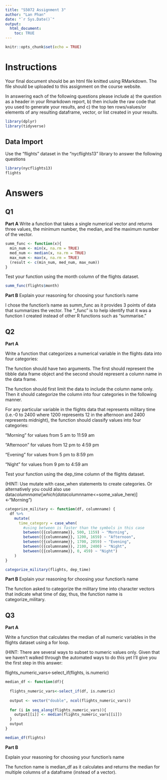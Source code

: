 ```yaml
---
title: "S5072 Assignment 3"
author: "Lan Phan"
date: "`r Sys.Date()`"
output: 
  html_document:
    toc: TRUE
---
```


```r
knitr::opts_chunk$set(echo = TRUE)
```

# Instructions

Your final document should be an html file knitted using RMarkdown.   The file should be uploaded to this assignment on the course website.  

In answering each of the following questions please include a) the question as a header in your Rmarkdown report, b) then include the raw code that you used to generate your results, and c) the top ten rows/values/or elements of any resulting dataframe, vector, or list created in your results.

```r
library(dplyr)
library(tidyverse)
```

## Data Import

Use the “flights” dataset in the “nycflights13” library to answer the following questions

```r
library(nycflights13)
flights
```


# Answers

## Q1

**Part A** Write a function that takes a single numerical vector and returns three values, the minimum number, the median, and the maximum number of the vector.  

```r
summ_func <- function(x){
  min_num <- min(x, na.rm = TRUE)
  med_num <- median(x, na.rm = TRUE)
  max_num <- max(x, na.rm = TRUE)
  (result <- c(min_num, med_num, max_num))
}
```

Test your function using the month column of the flights dataset.

```r
summ_func(flights$month)
```


**Part B** Explain your reasoning for choosing your function’s name

I chose the function's name as summ_func as it provides 3 points of data that summarizes the vector. The "_func" is to help identify that it was a function I created instead of other R functions such as "summarise."

## Q2 

**Part A**

Write a function that categorizes a numerical variable in the flights data into four categories: 

The function should have two arguments.  The first should represent the tibble data frame object and the second should represent a column name in the data frame.  

The function should first limit the data to include the column name only.  Then it should categorize the column into four categories in the following manner.

For any particular variable in the flights data that represents military time (i.e.-0 to 2400 where 1200 represents 12 in the afternoon and 2400 represents midnight), the function should classify values into four categories:

"Morning" for values from 5 am to 11:59 am 

"Afternoon" for values from 12 pm to 4:59 pm

"Evening" for values from 5 pm to 8:59 pm

"Night"  for values from 9 pm to 4:59 am

Test your function using the dep_time column of the flights dataset.

(HINT: Use mutate with case_when statements to create categories.  Or alternatively you could also use data$columnname[which(data$columnname<=some_value_here)]<-"Morning")


```r
categorize_military <- function(df, columnname) {
  df %>%
    mutate(
      time_category = case_when(
        #using between is faster than the symbols in this case
        between({{columnname}}, 500, 1159) ~ "Morning", 
        between({{columnname}}, 1200, 1659) ~ "Afternoon",
        between({{columnname}}, 1700, 2059) ~ "Evening",
        between({{columnname}}, 2100, 2400) ~ "Night",
        between({{columnname}}, 0, 459) ~ "Night")
    )
}
```



```r
categorize_military(flights, dep_time)
```




**Part B** Explain your reasoning for choosing your function’s name

The function asked to categorize the military time into character vectors that indicate what time of day, thus, the function name is categorize_military.

## Q3

**Part A**

Write a function that calculates the median of all numeric variables in the flights dataset using a for loop.  

(HINT: There are several ways to subset to numeric values only.  Given that we haven't walked through the automated ways to do this yet I'll give you the first step in this answer:

flights_numeric_vars<-select_if(flights, is.numeric)

```r

median_df <- function(df){
  
  flights_numeric_vars<-select_if(df, is.numeric)
  
  output <- vector("double", ncol(flights_numeric_vars))
  
  for (i in seq_along(flights_numeric_vars)){
    output[[i]] <- median(flights_numeric_vars[[i]])
  }
  output
}
```

```r
median_df(flights)
```

 
 **Part B**
 
 Explain your reasoning for choosing your function’s name
 
 The function name is median_df as it calculates and returns the median for multiple columns of a dataframe (instead of a vector).
 
 